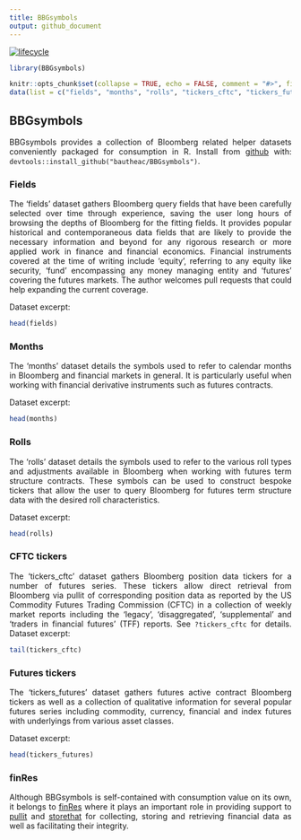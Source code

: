 ```yaml
---
title: BBGsymbols
output: github_document
---
```


[![lifecycle](https://img.shields.io/badge/lifecycle-experimental-orange.svg)](https://www.tidyverse.org/lifecycle/#experimental)

<style> body {text-align: justify} </style>

<!-- README.md is generated from README.Rmd. Please edit that file -->

```r
library(BBGsymbols)

knitr::opts_chunk$set(collapse = TRUE, echo = FALSE, comment = "#>", fig.path = "README-")
data(list = c("fields", "months", "rolls", "tickers_cftc", "tickers_futures"), package = "BBGsymbols")
```

  
  
## BBGsymbols  

BBGsymbols provides a collection of Bloomberg related helper datasets conveniently packaged for consumption in R. Install from [github](https://github.com/bautheac/BBGsymbols/) with: `devtools::install_github("bautheac/BBGsymbols")`.


### Fields

The 'fields' dataset gathers Bloomberg query fields that have been carefully selected over time through experience, saving the user long hours of browsing the depths of Bloomberg for the fitting fields. It provides popular historical and contemporaneous data fields that are likely to provide the necessary information and beyond for any rigorous research or more applied work in finance and financial economics. Financial instruments covered at the time of writing include 'equity', referring to any equity like security, 'fund' encompassing any money managing entity and 'futures' covering the futures markets. The author welcomes pull requests that could help expanding the current coverage.  

Dataset excerpt:  
```r
head(fields)
```


### Months

The 'months' dataset details the symbols used to refer to calendar months in Bloomberg and financial markets in general. It is particularly useful when working with financial derivative instruments such as futures contracts.  
 
Dataset excerpt:  
```r
head(months)
```


### Rolls

The 'rolls' dataset details the symbols used to refer to the various roll types and adjustments available in Bloomberg when working with futures term structure contracts. These symbols can be used to construct bespoke tickers that allow the user to query Bloomberg for futures term structure data with the desired roll characteristics.

Dataset excerpt:  
```r
head(rolls)
```


### CFTC tickers

The 'tickers_cftc' dataset gathers Bloomberg position data tickers for a number of futures series. These tickers allow direct retrieval from Bloomberg via pullit of corresponding position data as reported by the US Commodity Futures Trading Commission (CFTC) in a collection of weekly market reports including the 'legacy', 'disaggregated', 'supplemental' and 'traders in financial futures' (TFF) reports. See `?tickers_cftc` for details.
Dataset excerpt:  
```r
tail(tickers_cftc)
```


### Futures tickers

The 'tickers_futures' dataset gathers futures active contract Bloomberg tickers as well as a collection of qualitative information for several popular futures series including commodity, currency, financial and index futures with underlyings from various asset classes.  

Dataset excerpt:  
```r
head(tickers_futures)
```



### finRes

Although BBGsymbols is self-contained with consumption value on its own, it belongs to [finRes](https://bautheac.github.io/finRes/) where it plays an important role in providing support to [pullit](https://github.io/bautheac/pullit/) and [storethat](https://github.io/bautheac/storethat/) for collecting, storing and retrieving financial data as well as facilitating their integrity.



